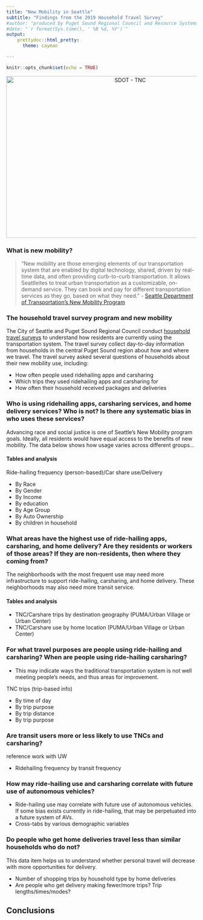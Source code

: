 ```yaml
---
title: "New Mobility in Seattle"
subtitle: "Findings from the 2019 Household Travel Survey"
#author: "produced by Puget Sound Regional Council and Resource Systems Group for the City of Seattle"
#date: "`r format(Sys.time(), ' %B %d, %Y')`"
output: 
    prettydoc::html_pretty:
      theme: cayman

---
```


```r
knitr::opts_chunk$set(echo = TRUE)
```
<center>

<a data-flickr-embed="true" href="https://www.flickr.com/photos/sdot_photos/48082884326/in/album-72157709132227347/" title="SDOT - TNC"><img src="https://live.staticflickr.com/65535/48082884326_e0ca0b0e1e_z.jpg" width="640" height="427" alt="SDOT - TNC"></a><script async src="//embedr.flickr.com/assets/client-code.js" charset="utf-8"></script>

</center>


### What is new mobility? 

> "New mobility are those emerging elements of our transportation system that are enabled by digital technology, shared, driven by 
> real-time data, and often providing curb-to-curb transportation. It allows Seattleites to treat urban transportation as a customizable, 
> on-demand service. They can book and pay for different transportation services as they go, based on what they need." 
-  [Seattle Department of Transportation's New Mobility Program](https://www.seattle.gov/transportation/projects-and-programs/programs/new-mobility-program)

### The household travel survey program and new mobility

The City of Seattle and Puget Sound Regional Council conduct [household travel surveys](https://www.psrc.org/household-travel-survey-program) to understand how residents are currently using the transportation system. The travel survey collect day-to-day information from households in the central Puget Sound region about how and where we travel. The travel survey asked several questions of households about their new mobility use, including:

* How often people used ridehailing apps and carsharing
* Which trips they used ridehailing apps and carsharing for
* How often their household received packages and deliveries



### Who is using ridehailing apps, carsharing services, and home delivery services? Who is not? Is there any systematic bias in who uses these services?

Advancing race and social justice is one of Seattle's New Mobility program goals. Ideally, all residents would have equal access to the benefits of new mobility. The data below shows how usage varies across different groups...

#### Tables and analysis

Ride-hailing frequency (person-based)/Car share use/Delivery

* By Race
* By Gender
* By Income
* By education
* By Age Group
* By Auto Ownership
* By children in household

###	What areas have the highest use of ride-hailing apps, carsharing, and home delivery? Are they residents or workers of those areas? If they are non-residents, then where they coming from?

The neighborhoods with the most frequent use may need more infrastructure to support ride-hailing, carsharing, and home delivery. These neighborhoods may also need more transit service.


#### Tables and analysis

* TNC/Carshare trips by destination geography (PUMA/Urban Village or Urban Center)
* TNC/Carshare use by home location (PUMA/Urban Village or Urban Center)

### For what travel purposes are people using ride-hailing and carsharing?  When are people using ride-hailing carsharing?

-	This may indicate ways the traditional transportation system is not well meeting people’s needs, and thus areas for improvement.

TNC trips (trip-based info)

* By time of day
* By trip purpose
* By trip distance
* By trip purpose

###  Are transit users more or less likely to use TNCs and carsharing? 
reference work with UW

* Ridehailing frequency by transit frequency

### How may ride-hailing use and carsharing correlate with future use of autonomous vehicles?

*	Ride-hailing use may correlate with future use of autonomous vehicles.  If some bias exists currently in ride-hailing, that may be perpetuated into a future system of AVs.
*	Cross-tabs  by various demographic variables

### Do people who get home deliveries travel less than similar households who do not?
This data item helps us to understand whether personal travel will decrease with more opportunities for delivery.

* Number of shopping trips by household type by home deliveries
* Are people who get delivery making fewer/more trips? Trip lengths/times/modes?

## Conclusions



